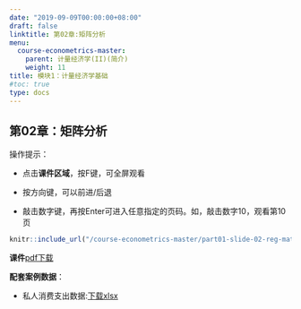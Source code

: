 ```yaml
---
date: "2019-09-09T00:00:00+08:00"
draft: false
linktitle: 第02章:矩阵分析
menu:
  course-econometrics-master:
    parent: 计量经济学(II)(简介)
    weight: 11
title: 模块1：计量经济学基础
#toc: true
type: docs
---
```


## 第02章：矩阵分析

操作提示：

- 点击**课件区域**，按F键，可全屏观看

- 按方向键，可以前进/后退

- 敲击数字键，再按Enter可进入任意指定的页码。如，敲击数字10，观看第10页


```r
knitr::include_url("/course-econometrics-master/part01-slide-02-reg-matrix.html")
```

**课件**[pdf下载](https://d.seit2019.xyz/wp-content/uploads/2020/10/part01-slide-02-reg-matrix.pdf)

**配套案例数据**：

- 私人消费支出数据:[下载xlsx](/course-econometrics-master/attach-file/xlsx/file-matrix-Table-C-6-matrix.xlsx) 
